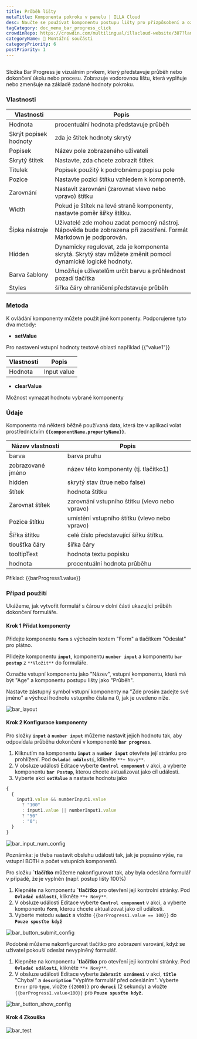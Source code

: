 ```yaml
---
title: Průběh lišty
metaTitle: Komponenta pokroku v panelu | ILLA Cloud
desc: Naučte se používat komponentu postupu lišty pro přizpůsobení a ozdobení vaší aplikace v ILLA Cloudu.
tagCategory: doc_menu_bar_progress_click
crowdinRepo: https://crowdin.com/multilingual/illacloud-website/387?languages=cs&filter=basic&value=0
categoryName: 🧬 Montážní součásti
categoryPriority: 6
postPriority: 1
---
```


## <h2 hidden>Co je to v liště?</h2>

Složka Bar Progress je vizuálním prvkem, který představuje průběh nebo dokončení úkolu nebo procesu. Zobrazuje vodorovnou lištu, která vyplňuje nebo zmenšuje na základě zadané hodnoty pokroku.

### Vlastnosti

| Vlastnosti              | Popis                                                                                                                        |
| ----------------------- | ---------------------------------------------------------------------------------------------------------------------------- |
| Hodnota                 | procentuální hodnota představuje průběh                                                                                      |
| Skrýt popisek hodnoty   | zda je štítek hodnoty skrytý                                                                                                 |
| Popisek                 | Název pole zobrazeného uživateli                                                                                             |
| Skrytý štítek           | Nastavte, zda chcete zobrazit štítek                                                                                         |
| Titulek                 | Popisek použitý k podrobnému popisu pole                                                                                     |
| Pozice                  | Nastavte pozici štítku vzhledem k komponentě.                                                                                |
| Zarovnání               | Nastavit zarovnání (zarovnat vlevo nebo vpravo) štítku                                                                       |
| Width                   | Pokud je štítek na levé straně komponenty, nastavte poměr šířky štítku.                                                      |
| Šipka nástroje          | Uživatelé zde mohou zadat pomocný nástroj. Nápověda bude zobrazena při zaostření. Formát Markdown je podporován.             |
| Hidden                  | Dynamicky regulovat, zda je komponenta skrytá. Skrytý stav můžete změnit pomocí dynamické logické hodnoty.                   |
| Barva šablony           | Umožňuje uživatelům určit barvu a průhlednost pozadí tlačítka                                                                |
| Styles                  | šířka čáry ohraničení představuje průběh                                                                                     |

### Metoda

K ovládání komponenty můžete použít jiné komponenty. Podporujeme tyto dva metody:

-   **setValue**

Pro nastavení vstupní hodnoty textové oblasti například {{"value1"}}

| Vlastnosti   | Popis       |
| ------------ | ----------- |
| Hodnota      | Input value |

-   **clearValue**

Možnost vymazat hodnotu vybrané komponenty

### Údaje

Komponenta má některá běžně používaná data, která lze v aplikaci volat prostřednictvím **`{{componentName.propertyName}}`**.

| Název vlastnosti    | Popis                                          |
| ------------------- | ---------------------------------------------- |
| barva               | barva pruhu                                    |
| zobrazované jméno   | název této komponenty (tj. tlačítko1)          |
| hidden              | skrytý stav (true nebo false)                  |
| štítek              | hodnota štítku                                 |
| Zarovnat štítek     | zarovnání vstupního štítku (vlevo nebo vpravo) |
| Pozice štítku       | umístění vstupního štítku (vlevo nebo vpravo)  |
| Šířka štítku        | celé číslo představující šířku štítku.         |
| tloušťka čáry       | šířka čáry                                     |
| tooltipText         | hodnota textu popisku                          |
| hodnota             | procentuální hodnota průběhu                   |

Příklad: {{barProgress1.value}}

### Případ použití

Ukážeme, jak vytvořit formulář s čárou v dolní části ukazující průběh dokončení formuláře.

#### Krok 1 Přidat komponenty

Přidejte komponentu **`form`** s výchozím textem "Form" a tlačítkem "Odeslat" pro plátno.

Přidejte komponentu **`input`**, komponentu **`number input`** a komponentu **`bar postup`** z `**Vložit**` do formuláře.

Označte vstupní komponentu jako "Název", vstupní komponentu, která má být "Age" a komponentu postupu lišty jako "Průběh".

Nastavte zástupný symbol vstupní komponenty na "Zde prosím zadejte své jméno" a výchozí hodnotu vstupního čísla na 0, jak je uvedeno níže.

![bar_layout](https://cdn.illacloud.com/official-website/img/official-site/components/bar_layout.jpg)

#### Krok 2 Konfigurace komponenty

Pro složky **`input`** a **`number input`** můžeme nastavit jejich hodnotu tak, aby odpovídala průběhu dokončení v komponentě **`bar progress`**.

1.  Kliknutím na komponentu **`input`** a **`number input`** otevřete její stránku pro prohlížení. Pod **`Ovladač událostí`**, klikněte `**+ Nový**`.
2.  V obsluze události Editace vyberte **`Control component`** v akci, a vyberte komponentu **`bar Postup`**, kterou chcete aktualizovat jako cíl události.
3.  Vyberte akci **`setValue`** a nastavte hodnotu jako

```jsx
{
  {
    input1.value && numberInput1.value
      ? "100"
      : input1.value || numberInput1.value
      ? "50"
      : "0";
  }
}
```

![bar_input_num_config](https://cdn.illacloud.com/official-website/img/official-site/components/bar_input_num_config.jpg)

Poznámka: je třeba nastavit obsluhu události tak, jak je popsáno výše, na vstupní BOTH a počet vstupních komponentů.

Pro složku **\`tlačítko** můžeme nakonfigurovat tak, aby byla odeslána formulář v případě, že je vyplněn (např. postup lišty 100%)

1.  Klepněte na komponentu **\`tlačítko** pro otevření její kontrolní stránky. Pod **`Ovladač událostí`**, klikněte `**+ Nový**`.
2.  V obsluze události Editace vyberte **`Control component`** v akci, a vyberte komponentu **`form`**, kterou chcete aktualizovat jako cíl události.
3.  Vyberte metodu **`submit`** a vložte `{{barProgress1.value == 100}}` do **`Pouze spusťte když`**

![bar_button_submit_config](https://cdn.illacloud.com/official-website/img/official-site/components/bar_button_submit_config.jpg)

Podobně můžeme nakonfigurovat tlačítko pro zobrazení varování, když se uživatel pokouší odeslat nevyplněný formulář.

1.  Klepněte na komponentu **\`tlačítko** pro otevření její kontrolní stránky. Pod **`Ovladač událostí`**, klikněte `**+ Nový**`.
2.  V obsluze události Editace vyberte **`Zobrazit oznámení`** v akci, **`title`** "Chyba!" a **`description`** "Vyplňte formulář před odesláním". Vyberte `Error` pro **`type`**, vložte `{{2000}}` pro **`duraci`** (2 sekundy) a vložte `{{barProgress1.value<100}}` pro **`Pouze spusťte když`.**

![bar_button_show_config](https://cdn.illacloud.com/official-website/img/official-site/components/bar_button_show_config.jpg)

#### Krok 4 Zkouška

![bar_test](https://cdn.illacloud.com/official-website/img/official-site/components/bar_test.gif)
